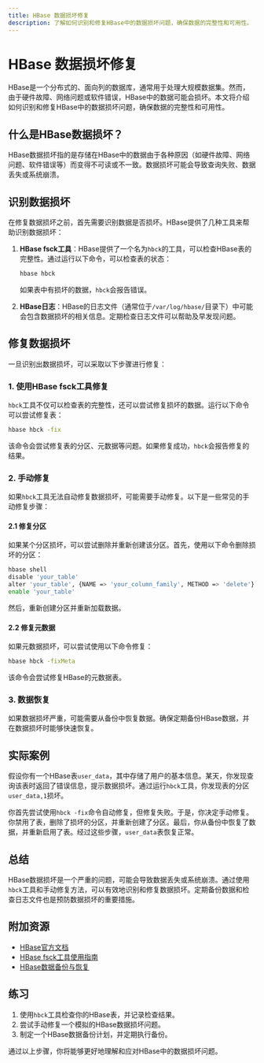 ```yaml
---
title: HBase 数据损坏修复
description: 了解如何识别和修复HBase中的数据损坏问题，确保数据的完整性和可用性。
---
```


# HBase 数据损坏修复

HBase是一个分布式的、面向列的数据库，通常用于处理大规模数据集。然而，由于硬件故障、网络问题或软件错误，HBase中的数据可能会损坏。本文将介绍如何识别和修复HBase中的数据损坏问题，确保数据的完整性和可用性。

## 什么是HBase数据损坏？

HBase数据损坏指的是存储在HBase中的数据由于各种原因（如硬件故障、网络问题、软件错误等）而变得不可读或不一致。数据损坏可能会导致查询失败、数据丢失或系统崩溃。

## 识别数据损坏

在修复数据损坏之前，首先需要识别数据是否损坏。HBase提供了几种工具来帮助识别数据损坏：

1. **HBase fsck工具**：HBase提供了一个名为`hbck`的工具，可以检查HBase表的完整性。通过运行以下命令，可以检查表的状态：

   ```bash
   hbase hbck
   ```

   如果表中有损坏的数据，`hbck`会报告错误。

2. **HBase日志**：HBase的日志文件（通常位于`/var/log/hbase/`目录下）中可能会包含数据损坏的相关信息。定期检查日志文件可以帮助及早发现问题。

## 修复数据损坏

一旦识别出数据损坏，可以采取以下步骤进行修复：

### 1. 使用HBase fsck工具修复

`hbck`工具不仅可以检查表的完整性，还可以尝试修复损坏的数据。运行以下命令可以尝试修复表：

```bash
hbase hbck -fix
```

该命令会尝试修复表的分区、元数据等问题。如果修复成功，`hbck`会报告修复的结果。

### 2. 手动修复

如果`hbck`工具无法自动修复数据损坏，可能需要手动修复。以下是一些常见的手动修复步骤：

#### 2.1 修复分区

如果某个分区损坏，可以尝试删除并重新创建该分区。首先，使用以下命令删除损坏的分区：

```bash
hbase shell
disable 'your_table'
alter 'your_table', {NAME => 'your_column_family', METHOD => 'delete'}
enable 'your_table'
```

然后，重新创建分区并重新加载数据。

#### 2.2 修复元数据

如果元数据损坏，可以尝试使用以下命令修复：

```bash
hbase hbck -fixMeta
```

该命令会尝试修复HBase的元数据表。

### 3. 数据恢复

如果数据损坏严重，可能需要从备份中恢复数据。确保定期备份HBase数据，并在数据损坏时能够快速恢复。

## 实际案例

假设你有一个HBase表`user_data`，其中存储了用户的基本信息。某天，你发现查询该表时返回了错误信息，提示数据损坏。通过运行`hbck`工具，你发现表的分区`user_data,1`损坏。

你首先尝试使用`hbck -fix`命令自动修复，但修复失败。于是，你决定手动修复。你禁用了表，删除了损坏的分区，并重新创建了分区。最后，你从备份中恢复了数据，并重新启用了表。经过这些步骤，`user_data`表恢复正常。

## 总结

HBase数据损坏是一个严重的问题，可能会导致数据丢失或系统崩溃。通过使用`hbck`工具和手动修复方法，可以有效地识别和修复数据损坏。定期备份数据和检查日志文件也是预防数据损坏的重要措施。

## 附加资源

- [HBase官方文档](https://hbase.apache.org/book.html)
- [HBase fsck工具使用指南](https://hbase.apache.org/book.html#hbck)
- [HBase数据备份与恢复](https://hbase.apache.org/book.html#backup)

## 练习

1. 使用`hbck`工具检查你的HBase表，并记录检查结果。
2. 尝试手动修复一个模拟的HBase数据损坏问题。
3. 制定一个HBase数据备份计划，并定期执行备份。

通过以上步骤，你将能够更好地理解和应对HBase中的数据损坏问题。